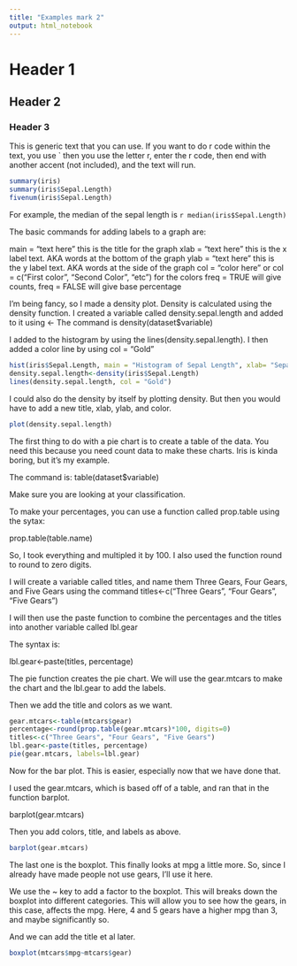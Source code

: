 ```yaml
---
title: "Examples mark 2"
output: html_notebook
---
```

# Header 1
## Header 2
### Header 3
This is generic text that you can use.
If you want to do r code within the text, you use ` then you use the letter r, enter the r code, then end with another accent (not included), and the text will run.
```r
summary(iris)
summary(iris$Sepal.Length)
fivenum(iris$Sepal.Length)
```

For example, the median of the sepal length is `r median(iris$Sepal.Length)`

The basic commands for adding labels to a graph are:

main = "text here" this is the title for the graph
xlab = "text here" this is the x label text. AKA words at the bottom of the graph
ylab = "text here" this is the y label text. AKA words at the side of the graph
col = "color here" or col = c("First color", "Second Color", "etc") for the colors
freq = TRUE will give counts, freq = FALSE will give base percentage

I'm being fancy, so I made a density plot.
Density is calculated using the density function. I created a variable called density.sepal.length and added to it using <-
The command is density(dataset$variable)

I added to the histogram by using the lines(density.sepal.length). I then added a color line by using col = "Gold"

```r
hist(iris$Sepal.Length, main = "Histogram of Sepal Length", xlab= "Sepal Length", ylab = "Frequency", col = "Purple", freq=FALSE)
density.sepal.length<-density(iris$Sepal.Length)
lines(density.sepal.length, col = "Gold")
```

I could also do the density by itself by plotting density. But then you would have to add a new title, xlab, ylab, and color.
```r
plot(density.sepal.length)
```


The first thing to do with a pie chart is to create a table of the data. You need this because you need count data to make these charts. Iris is kinda boring, but it's my example.

The command is:
table(dataset$variable)

Make sure you are looking at your classification. 

To make your percentages, you can use a function called prop.table using the sytax:

prop.table(table.name)

So, I took everything and multipled it by 100. I also used the function round to round to zero digits.

I will create a variable called titles, and name them Three Gears, Four Gears, and Five Gears using the command
titles<-c("Three Gears", "Four Gears", "Five Gears")

I will then use the paste function to combine the percentages and the titles into another variable called lbl.gear

The syntax is:

lbl.gear<-paste(titles, percentage)

The pie function creates the pie chart. We will use the gear.mtcars to make the chart and the lbl.gear to add the labels.

Then we add the title and colors as we want.
```r
gear.mtcars<-table(mtcars$gear)
percentage<-round(prop.table(gear.mtcars)*100, digits=0)
titles<-c("Three Gears", "Four Gears", "Five Gears")
lbl.gear<-paste(titles, percentage)
pie(gear.mtcars, labels=lbl.gear)
```

Now for the bar plot. This is easier, especially now that we have done that.

I used the gear.mtcars, which is based off of a table, and ran that in the function barplot.

barplot(gear.mtcars)

Then you add colors, title, and labels as above.
```r
barplot(gear.mtcars)
```
The last one is the boxplot. This finally looks at mpg a little more. So, since I already have made people not use gears, I'll use it here.

We use the ~ key to add a factor to the boxplot. This will breaks down the boxplot into different categories. This will allow you to see how the gears, in this case, affects the mpg. Here, 4 and 5 gears have a higher mpg than 3, and maybe significantly so.

And we can add the title et al later.
```r
boxplot(mtcars$mpg~mtcars$gear)
```

